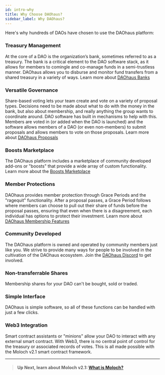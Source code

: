```yaml
---
id: intro-why
title: Why Choose DAOhaus?
sidebar_label: Why DAOhaus?
---
```



Here's why hundreds of DAOs have chosen to use the DAOhaus platform: 

### **Treasury Management** 
At the core of a DAO is the organization’s bank, sometimes referred to as a treasury. The bank is a critical element to the DAO software stack, as it allows for members to comingle and co-manage funds in a semi-trustless manner. DAOhaus allows you to disburse and monitor fund transfers from a shared treasury in a variety of ways. Learn more about [DAOhaus Banks](/docs/users/treasury)

### **Versatile Governance** 
Share-based voting lets your team create and vote on a variety of proposal types. Decisions need to be made about what to do with the money in the bank, but also about membership, and really anything the group wants to coordinate around. DAO software has built in mechanisms to help with this. Members are voted in (or added when the DAO is launched) and the software allows members of a DAO (or even non-members) to submit proposals and allows members to vote on those proposals. Learn more about [DAOhaus Proposals](/docs/users/proposals)

### **Boosts Marketplace** 
The DAOhaus platform includes a marketplace of community developed add-ons or "boosts" that provide a wide array of custom functionality. Learn more about the [Boosts Marketplace](/docs/users/boosts/boosts)

### **Member Protections** 
DAOhaus provides member protection through Grace Periods and the "ragequit" functionality. After a proposal passes, a Grace Period follows where members can choose to pull out their share of funds before the proposal passes, ensuring that even when there is a disagreement, each individual has options to protect their investment. Learn more about [DAOhaus Membership Features](/docs/users/membership)

### **Community Developed** 
The DAOhaus platform is owned and operated by community members just like you.  We strive to provide many ways for people to be involved in the cultivation of the DAOhaus ecosystem. Join the [DAOhaus Discord](https://discord.gg/daohaus) to get involved. 

### **Non-transferrable Shares** 
Membership shares for your DAO can't be bought, sold or traded. 

### **Simple Interface** 
DAOhaus is simple software, so all of these functions can be handled with just a few clicks. 

### **Web3 Integration** 
Smart contract assistants or "minions" allow your DAO to interact with any external smart contract. With Web3, there is no central point of control for the treasury or associated records of votes. This is all made possible with the Moloch v2.1 smart contract framework.

---
> #### **Up Next, learn about Moloch v2.1:** [What is Moloch?](intro-moloch)
